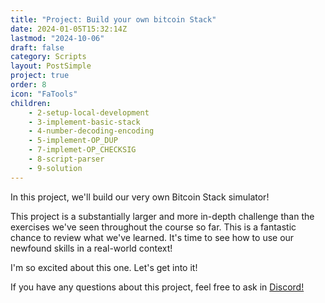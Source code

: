 ```yaml
---
title: "Project: Build your own bitcoin Stack"
date: 2024-01-05T15:32:14Z
lastmod: "2024-10-06"
draft: false
category: Scripts
layout: PostSimple
project: true
order: 8
icon: "FaTools"
children:
    - 2-setup-local-development
    - 3-implement-basic-stack
    - 4-number-decoding-encoding
    - 5-implement-OP_DUP
    - 7-implemet-OP_CHECKSIG
    - 8-script-parser
    - 9-solution
---
```


In this project, we'll build our very own Bitcoin Stack simulator!

This project is a substantially larger and more in-depth challenge than the exercises we've seen throughout the course so far. This is a fantastic chance to review what we've learned. It's time to see how to use our newfound skills in a real-world context!

<MinimalVideoPlayer src="/bitcoin-topics/static/images/topics/project-bitcoin-stack/bitcoin-stack3.mov" />

I'm so excited about this one. Let's get into it!

If you have any questions about this project, feel free to ask in [Discord!](https://discord.com/invite/EAy9XMufbY)
